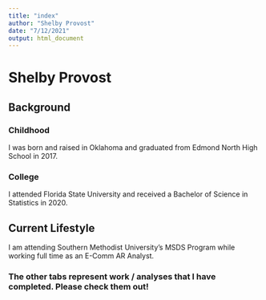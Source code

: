 ```yaml
---
title: "index"
author: "Shelby Provost"
date: "7/12/2021"
output: html_document
---
```


# Shelby Provost 

## Background 
### Childhood
I was born and raised in Oklahoma and graduated from Edmond North High School in 2017. 

### College 
I attended Florida State University and received a Bachelor of Science in Statistics in 2020. 

## Current Lifestyle 
I am attending Southern Methodist University's MSDS Program while working full time as an E-Comm AR Analyst.

### The other tabs represent work / analyses that I have completed.  Please check them out!